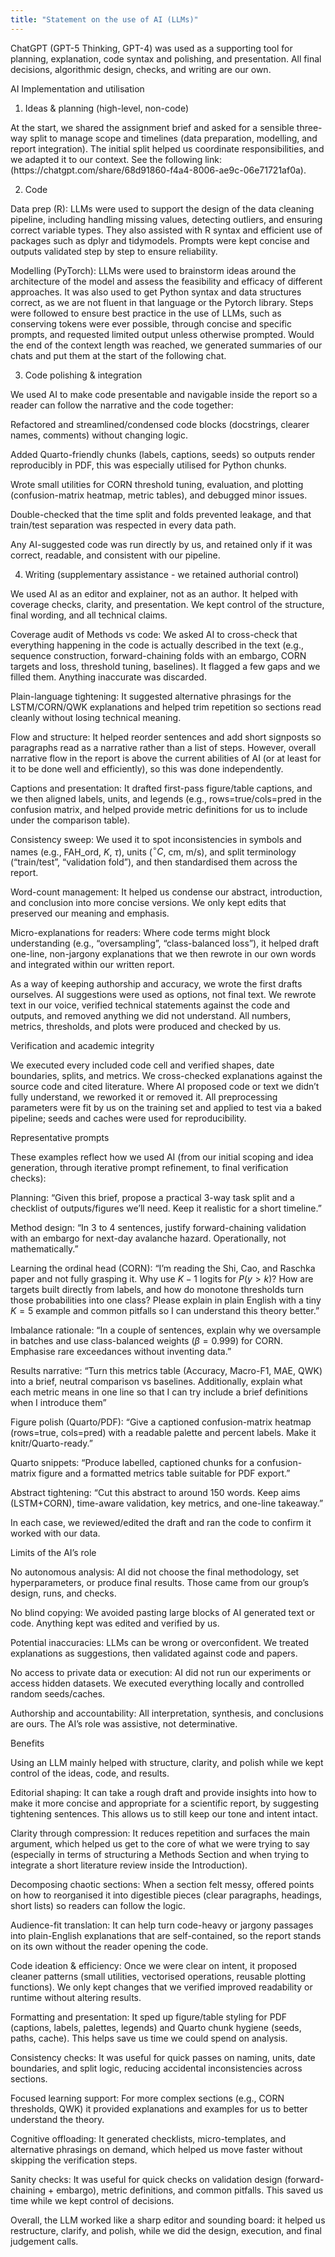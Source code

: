 ```yaml
---
title: "Statement on the use of AI (LLMs)"
---
```


ChatGPT (GPT-5 Thinking, GPT-4) was used as a supporting tool for planning, explanation, code syntax and polishing, and presentation. All final decisions, algorithmic design, checks, and writing are our own.

AI Implementation and utilisation

1) Ideas & planning (high-level, non-code)

At the start, we shared the assignment brief and asked for a sensible three-way split to manage scope and timelines (data preparation, modelling, and report integration). The initial split helped us coordinate responsibilities, and we adapted it to our context. See the following link: (https://chatgpt.com/share/68d91860-f4a4-8006-ae9c-06e71721af0a).

2) Code

Data prep (R): LLMs were used to support the design of the data cleaning pipeline, including handling missing values, detecting outliers, and ensuring correct variable types. They also assisted with R syntax and efficient use of packages such as dplyr and tidymodels. Prompts were kept concise and outputs validated step by step to ensure reliability.

Modelling (PyTorch): LLMs were used to brainstorm ideas around the architecture of the model and assess the feasibility and efficacy of different approaches. It was also used to get Python syntax and data structures correct, as we are not fluent in that language or the Pytorch library. Steps were followed to ensure best practice in the use of LLMs, such as conserving tokens were ever possible, through concise and specific prompts, and requested limited output unless otherwise prompted. Would the end of the context length was reached, we generated summaries of our chats and put them at the start of the following chat.

3) Code polishing & integration

We used AI to make code presentable and navigable inside the report so a reader can follow the narrative and the code together:

Refactored and streamlined/condensed code blocks (docstrings, clearer names, comments) without changing logic.

Added Quarto-friendly chunks (labels, captions, seeds) so outputs render reproducibly in PDF, this was especially utilised for Python chunks.

Wrote small utilities for CORN threshold tuning, evaluation, and plotting (confusion-matrix heatmap, metric tables), and debugged minor issues.

Double-checked that the time split and folds prevented leakage, and that train/test separation was respected in every data path.

Any AI-suggested code was run directly by us, and retained only if it was correct, readable, and consistent with our pipeline.

4) Writing (supplementary assistance - we retained authorial control)

We used AI as an editor and explainer, not as an author. It helped with coverage checks, clarity, and presentation. We kept control of the structure, final wording, and all technical claims.

Coverage audit of Methods vs code: We asked AI to cross-check that everything happening in the code is actually described in the text (e.g., sequence construction, forward-chaining folds with an embargo, CORN targets and loss, threshold tuning, baselines). It flagged a few gaps and we filled them. Anything inaccurate was discarded.

Plain-language tightening: It suggested alternative phrasings for the LSTM/CORN/QWK explanations and helped trim repetition so sections read cleanly without losing technical meaning.

Flow and structure: It helped reorder sentences and add short signposts so paragraphs read as a narrative rather than a list of steps. However, overall narrative flow in the report is above the current abilities of AI (or at least for it to be done well and efficiently), so this was done independently.

Captions and presentation: It drafted first-pass figure/table captions, and we then aligned labels, units, and legends (e.g., rows=true/cols=pred in the confusion matrix, and helped provide metric definitions for us to include under the comparison table).

Consistency sweep: We used it to spot inconsistencies in symbols and names (e.g., FAH_ord, $K$, $\tau$), units ($^\circ C$, cm, m/s), and split terminology ("train/test", "validation fold"), and then standardised them across the report.

Word-count management: It helped us condense our abstract, introduction, and conclusion into more concise versions. We only kept edits that preserved our meaning and emphasis.

Micro-explanations for readers: Where code terms might block understanding (e.g., "oversampling", "class-balanced loss"), it helped draft one-line, non-jargony explanations that we then rewrote in our own words and integrated within our written report.

As a way of keeping authorship and accuracy, we wrote the first drafts ourselves. AI suggestions were used as options, not final text. We rewrote text in our voice, verified technical statements against the code and outputs, and removed anything we did not understand. All numbers, metrics, thresholds, and plots were produced and checked by us.

Verification and academic integrity

We executed every included code cell and verified shapes, date boundaries, splits, and metrics. We cross-checked explanations against the source code and cited literature. Where AI proposed code or text we didn’t fully understand, we reworked it or removed it. All preprocessing parameters were fit by us on the training set and applied to test via a baked pipeline; seeds and caches were used for reproducibility.

Representative prompts

These examples reflect how we used AI (from our initial scoping and idea generation, through iterative prompt refinement, to final verification checks):

Planning: "Given this brief, propose a practical 3-way task split and a checklist of outputs/figures we’ll need. Keep it realistic for a short timeline."

Method design: "In 3 to 4 sentences, justify forward-chaining validation with an embargo for next-day avalanche hazard. Operationally, not mathematically."

Learning the ordinal head (CORN): "I’m reading the Shi, Cao, and Raschka paper and not fully grasping it. Why use $K - 1$ logits for $P(y > k)$? How are targets built directly from labels, and how do monotone thresholds turn those probabilities into one class? Please explain in plain English with a tiny $K = 5$ example and common pitfalls so I can understand this theory better."

Imbalance rationale: "In a couple of sentences, explain why we oversample in batches and use class-balanced weights ($\beta = 0.999$) for CORN. Emphasise rare exceedances without inventing data."

Results narrative: "Turn this metrics table (Accuracy, Macro-F1, MAE, QWK) into a brief, neutral comparison vs baselines. Additionally, explain what each metric means in one line so that I can try include a brief definitions when I introduce them"

Figure polish (Quarto/PDF): "Give a captioned confusion-matrix heatmap (rows=true, cols=pred) with a readable palette and percent labels. Make it knitr/Quarto-ready."

Quarto snippets: "Produce labelled, captioned chunks for a confusion-matrix figure and a formatted metrics table suitable for PDF export."

Abstract tightening: "Cut this abstract to around 150 words. Keep aims (LSTM+CORN), time-aware validation, key metrics, and one-line takeaway."

In each case, we reviewed/edited the draft and ran the code to confirm it worked with our data.

Limits of the AI's role

No autonomous analysis: AI did not choose the final methodology, set hyperparameters, or produce final results. Those came from our group’s design, runs, and checks.

No blind copying: We avoided pasting large blocks of AI generated text or code. Anything kept was edited and verified by us.

Potential inaccuracies: LLMs can be wrong or overconfident. We treated explanations as suggestions, then validated against code and papers.

No access to private data or execution: AI did not run our experiments or access hidden datasets. We executed everything locally and controlled random seeds/caches.

Authorship and accountability: All interpretation, synthesis, and conclusions are ours. The AI’s role was assistive, not determinative.

Benefits

Using an LLM mainly helped with structure, clarity, and polish while we kept control of the ideas, code, and results.

Editorial shaping: It can take a rough draft and provide insights into how to make it more concise and appropriate for a scientific report, by suggesting tightening sentences. This allows us to still keep our tone and intent intact.

Clarity through compression: It reduces repetition and surfaces the main argument, which helped us get to the core of what we were trying to say (especially in terms of structuring a Methods Section and when trying to integrate a short literature review inside the Introduction).

Decomposing chaotic sections: When a section felt messy, offered points on how to reorganised it into digestible pieces (clear paragraphs, headings, short lists) so readers can follow the logic.

Audience-fit translation: It can help turn code-heavy or jargony passages into plain-English explanations that are self-contained, so the report stands on its own without the reader opening the code.

Code ideation & efficiency: Once we were clear on intent, it proposed cleaner patterns (small utilities, vectorised operations, reusable plotting functions). We only kept changes that we verified improved readability or runtime without altering results.

Formatting and presentation: It sped up figure/table styling for PDF (captions, labels, palettes, legends) and Quarto chunk hygiene (seeds, paths, cache). This helps save us time we could spend on analysis.

Consistency checks: It was useful for quick passes on naming, units, date boundaries, and split logic, reducing accidental inconsistencies across sections.

Focused learning support: For more complex sections (e.g., CORN thresholds, QWK) it provided explanations and examples for us to better understand the theory.

Cognitive offloading: It generated checklists, micro-templates, and alternative phrasings on demand, which helped us move faster without skipping the verification steps.

Sanity checks: It was useful for quick checks on validation design (forward-chaining + embargo), metric definitions, and common pitfalls. This saved us time while we kept control of decisions.

Overall, the LLM worked like a sharp editor and sounding board: it helped us restructure, clarify, and polish, while we did the design, execution, and final judgement calls.